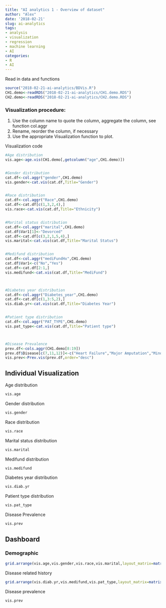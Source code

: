 ```yaml
---
title: "AI analytics 1 - Overview of dataset"
author: "Alex"
date: '2018-02-21'
slug: ai-analytics
tags:
- analysis
- visualization
- regression
- machine learning
- AI
categories:
- R
- AI
---
```



Read in data and functions
```r
source("2018-02-21-ai-analytics/BDVis.R")
CH1.demo<-readRDS("2018-02-21-ai-analytics/CH1.demo.RDS")
CH2.demo<-readRDS("2018-02-21-ai-analytics/CH2.demo.RDS")
```

### Visualization procedure:
1. Use the column name to quote the column, aggregate the column, see function col.aggr
2. Rename, reorder the column, if necessary
3. Use the appropriate Visualization function to plot.



Visualization code
```R
#Age distribution
vis.age<-age.vis(CH1.demo[,getcolumn("age",CH1.demo)])


#Gender distribution
cat.df<-col.aggr("gender",CH1.demo)
vis.gender<-cat.vis(cat.df,Title="Gender")


#Race distribution
cat.df<-col.aggr("Race",CH1.demo)
cat.df<-cat.df[c(1,3,2,4),]
vis.race<-cat.vis(cat.df,Title="Ethnicity")


#Marital status distribution
cat.df<-col.aggr("marital",CH1.demo)
cat.df$Var1[1]<-"Devorced"
cat.df<-cat.df[c(3,2,1,5,4),]
vis.marital<-cat.vis(cat.df,Title="Marital Status")


#Medifund distribution
cat.df<-col.aggr("mediFundHx",CH1.demo)
cat.df$Var1<-c("No","Yes")
cat.df<-cat.df[2:1,]
vis.medifund<-cat.vis(cat.df,Title="MediFund")



#Diabetes year distribution
cat.df<-col.aggr("Diabetes_year",CH1.demo)
cat.df<-cat.df[c(1,3:5,2),]
vis.diab.yr<-cat.vis(cat.df,Title="Diabetes Year")


#Patient type distribution
cat.df<-col.aggr("PAT_TYPE",CH1.demo)
vis.pat_type<-cat.vis(cat.df,Title="Patient type")



#Disease Prevalence
prev.df<-cols.aggr(CH1.demo[8:19])
prev.df$Disease[c(7,11,12)]<-c("Heart Failure","Major Amputation","Minor Amputation")
vis.prev<-Prev.vis(prev.df,order="desc")
```


## Individual Visualization

Age distribution
```r
vis.age
```

Gender distribution
```r
vis.gender
```

Race distribution
```r
vis.race
```

Marital status distribution
```r
vis.marital
```

Medifund distribution
```r
vis.medifund
```


Diabetes year distribution
```r
vis.diab.yr
```

Patient type distribution
```r
vis.pat_type
```


Disease Prevalence
```R
vis.prev
```




## Dashboard
### Demographic
```r
grid.arrange(vis.age,vis.gender,vis.race,vis.marital,layout_matrix=matrix(1:4,2,2,byrow=T))
```


Disease related history
```r
grid.arrange(vis.diab.yr,vis.medifund,vis.pat_type,layout_matrix=matrix(c(1,1,2,3),2,2,byrow=T))
```


Disease prevalence
```r
vis.prev
```

















